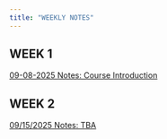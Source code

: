 ```yaml
---
title: "WEEKLY NOTES"
---
```


## WEEK 1
[09-08-2025 Notes: Course Introduction](https://musa-5080-fall-2025.github.io/portfolio-setup-TessaVu/weekly-notes/week-01-notes)

## WEEK 2
[09/15/2025 Notes: TBA](https://musa-5080-fall-2025.github.io/portfolio-setup-TessaVu/weekly-notes/week-02-notes)